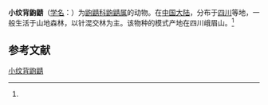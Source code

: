 {{Speciesbox
| name = 小纹背鼩鼱
| status = 
| status_system = 
| image = 
| genus = Sorex
| species = bedfordiae
| authority = (Thomas, 1911)<ref name='id80'>{{cite web| url =http://www.bioinfo.cn/db05/BjdwSpecies.php?action=view&id=80| title =小纹背鼩鼱| work =《中国动物物种编目数据库》| publisher =中国科学院微生物研究所| author =中国科学院动物研究所| accessdate =2009-03-27| deadurl =yes| archiveurl =https://web.archive.org/web/20160305081924/http://www.bioinfo.cn/db05/BjdwSpecies.php?action=view&id=80| archivedate =2016-03-05}}</ref>
}}

'''小纹背鼩鼱'''（[[学名|学名]]：{{lang|la|''Sorex bedfordiae''}}）为[[鼩鼱科|鼩鼱科]][[鼩鼱属|鼩鼱属]]的动物。在[[中国大陆|中国大陆]]，分布于[[四川|四川]]等地，一般生活于山地森林，以针混交林为主。该物种的模式产地在四川峨眉山。<ref name='id80'/>

== 参考文献 ==
{{reflist}}
{{Taxonbar|from=Q956530}}

[[Category:鼩鼱属|小纹背鼩鼱]]


{{哺乳类小作品}}